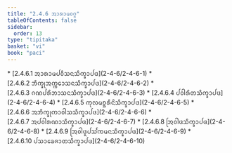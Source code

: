 ```yaml
---
title: "2.4.6 ᩋᩣᩁᩣᨾᩅᨣ᩠ᨣ"
tableOfContents: false
sidebar:
  order: 13
type: "tipitaka"
basket: "vi"
book: "paci"
---
```



<DynamicBreadcrumb />



<TableOfContents book="paci" section="2.4.6">
* [2.4.6.1 ᩋᩣᩁᩣᨾᨸᩅᩥᩈᨶᩈᩥᨠ᩠ᨡᩣᨸᨴ](2-4-6/2-4-6-1)
* [2.4.6.2 ᨽᩥᨠ᩠ᨡᩩᩋᨠ᩠ᨠᩮᩣᩈᨶᩈᩥᨠ᩠ᨡᩣᨸᨴ](2-4-6/2-4-6-2)
* [2.4.6.3 ᨣᨱᨸᩁᩥᨽᩣᩈᨶᩈᩥᨠ᩠ᨡᩣᨸᨴ](2-4-6/2-4-6-3)
* [2.4.6.4 ᨸᩅᩤᩁᩥᨲᩈᩥᨠ᩠ᨡᩣᨸᨴ](2-4-6/2-4-6-4)
* [2.4.6.5 ᨠᩩᩃᨾᨧ᩠ᨨᩁᩥᨶᩦᩈᩥᨠ᩠ᨡᩣᨸᨴ](2-4-6/2-4-6-5)
* [2.4.6.6 ᩋᨽᩥᨠ᩠ᨡᩩᨠᩣᩅᩤᩈᩈᩥᨠ᩠ᨡᩣᨸᨴ](2-4-6/2-4-6-6)
* [2.4.6.7 ᩋᨸᩅᩤᩁᨱᩣᩈᩥᨠ᩠ᨡᩣᨸᨴ](2-4-6/2-4-6-7)
* [2.4.6.8 ᩒᩅᩤᨴᩈᩥᨠ᩠ᨡᩣᨸᨴ](2-4-6/2-4-6-8)
* [2.4.6.9 ᩒᩅᩤᨴᩪᨸᩈᩘᨠᨾᨶᩈᩥᨠ᩠ᨡᩣᨸᨴ](2-4-6/2-4-6-9)
* [2.4.6.10 ᨸᩈᩣᨡᩮᨩᩣᨲᩈᩥᨠ᩠ᨡᩣᨸᨴ](2-4-6/2-4-6-10)
</TableOfContents>